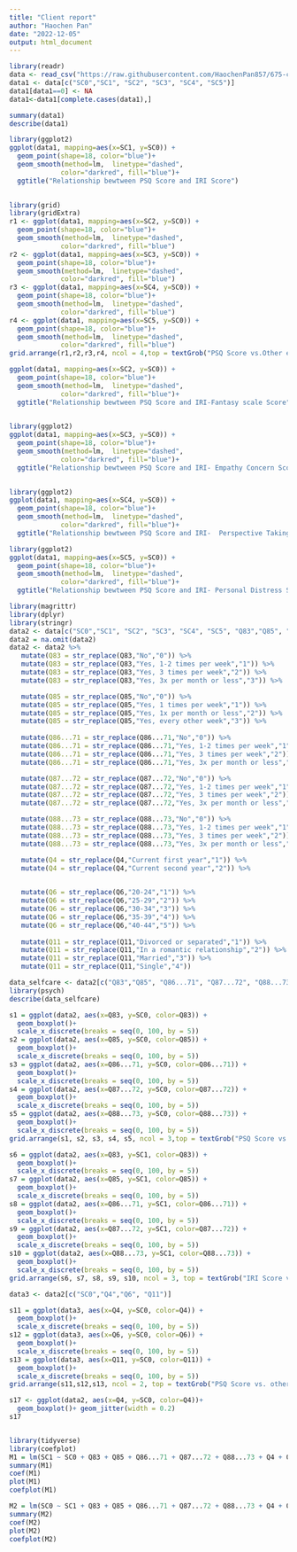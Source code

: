 ---
title: "Client report"
author: "Haochen Pan"
date: "2022-12-05"
output: html_document
---

```{r, echo=FALSE, message= FALSE, warning= FALSE}
library(readr)
data <- read_csv("https://raw.githubusercontent.com/HaochenPan857/675-consulting-evelyn/main/Stress%2C%20Empathy%20and%20Self-care_Dec2UPDATED(1).csv")
data1 <- data[c("SC0","SC1", "SC2", "SC3", "SC4", "SC5")]
data1[data1==0] <- NA
data1<-data1[complete.cases(data1),]
```

```{r, echo=FALSE, message= FALSE, warning= FALSE}
summary(data1)
describe(data1)
```

```{r, echo=FALSE, message= FALSE, warning= FALSE}
library(ggplot2)
ggplot(data1, mapping=aes(x=SC1, y=SC0)) +
  geom_point(shape=18, color="blue")+
  geom_smooth(method=lm,  linetype="dashed",
             color="darkred", fill="blue")+
  ggtitle("Relationship bewtween PSQ Score and IRI Score")
  
```

```{r, echo=FALSE, message= FALSE, warning= FALSE}
library(grid)
library(gridExtra)
r1 <- ggplot(data1, mapping=aes(x=SC2, y=SC0)) +
  geom_point(shape=18, color="blue")+
  geom_smooth(method=lm,  linetype="dashed",
             color="darkred", fill="blue")
r2 <- ggplot(data1, mapping=aes(x=SC3, y=SC0)) +
  geom_point(shape=18, color="blue")+
  geom_smooth(method=lm,  linetype="dashed",
             color="darkred", fill="blue")
r3 <- ggplot(data1, mapping=aes(x=SC4, y=SC0)) +
  geom_point(shape=18, color="blue")+
  geom_smooth(method=lm,  linetype="dashed",
             color="darkred", fill="blue")
r4 <- ggplot(data1, mapping=aes(x=SC5, y=SC0)) +
  geom_point(shape=18, color="blue")+
  geom_smooth(method=lm,  linetype="dashed",
             color="darkred", fill="blue")
grid.arrange(r1,r2,r3,r4, ncol = 4,top = textGrob("PSQ Score vs.Other empathy variable",gp=gpar(fontsize=15,font=3)))
```


```{r, echo=FALSE, message= FALSE, warning= FALSE}
ggplot(data1, mapping=aes(x=SC2, y=SC0)) +
  geom_point(shape=18, color="blue")+
  geom_smooth(method=lm,  linetype="dashed",
             color="darkred", fill="blue")+
  ggtitle("Relationship bewtween PSQ Score and IRI-Fantasy scale Score")
  
```

```{r, echo=FALSE, message= FALSE, warning= FALSE}
library(ggplot2)
ggplot(data1, mapping=aes(x=SC3, y=SC0)) +
  geom_point(shape=18, color="blue")+
  geom_smooth(method=lm,  linetype="dashed",
             color="darkred", fill="blue")+
  ggtitle("Relationship bewtween PSQ Score and IRI- Empathy Concern Score")
  
```

```{r, echo=FALSE, message= FALSE, warning= FALSE}
library(ggplot2)
ggplot(data1, mapping=aes(x=SC4, y=SC0)) +
  geom_point(shape=18, color="blue")+
  geom_smooth(method=lm,  linetype="dashed",
             color="darkred", fill="blue")+
  ggtitle("Relationship bewtween PSQ Score and IRI-  Perspective Taking Score")
```

```{r, echo=FALSE, message= FALSE, warning= FALSE}
library(ggplot2)
ggplot(data1, mapping=aes(x=SC5, y=SC0)) +
  geom_point(shape=18, color="blue")+
  geom_smooth(method=lm,  linetype="dashed",
             color="darkred", fill="blue")+
  ggtitle("Relationship bewtween PSQ Score and IRI- Personal Distress Score")
```

```{r, echo=FALSE, message= FALSE, warning= FALSE}
library(magrittr) 
library(dplyr)
library(stringr)
data2 <- data[c("SC0","SC1", "SC2", "SC3", "SC4", "SC5", "Q83","Q85", "Q86...71", "Q87...72", "Q88...73","Q4","Q6","Q11", "Q12", "Q13", "Q14")]
data2 = na.omit(data2)
data2 <- data2 %>%
   mutate(Q83 = str_replace(Q83,"No","0")) %>%
   mutate(Q83 = str_replace(Q83,"Yes, 1-2 times per week","1")) %>%  
   mutate(Q83 = str_replace(Q83,"Yes, 3 times per week","2")) %>%
   mutate(Q83 = str_replace(Q83,"Yes, 3x per month or less","3")) %>%

   mutate(Q85 = str_replace(Q85,"No","0")) %>%
   mutate(Q85 = str_replace(Q85,"Yes, 1 times per week","1")) %>%
   mutate(Q85 = str_replace(Q85,"Yes, 1x per month or less","2")) %>%
   mutate(Q85 = str_replace(Q85,"Yes, every other week","3")) %>%
  
   mutate(Q86...71 = str_replace(Q86...71,"No","0")) %>%
   mutate(Q86...71 = str_replace(Q86...71,"Yes, 1-2 times per week","1")) %>%
   mutate(Q86...71 = str_replace(Q86...71,"Yes, 3 times per week","2")) %>%
   mutate(Q86...71 = str_replace(Q86...71,"Yes, 3x per month or less","3")) %>%

   mutate(Q87...72 = str_replace(Q87...72,"No","0")) %>%
   mutate(Q87...72 = str_replace(Q87...72,"Yes, 1-2 times per week","1")) %>%
   mutate(Q87...72 = str_replace(Q87...72,"Yes, 3 times per week","2")) %>%
   mutate(Q87...72 = str_replace(Q87...72,"Yes, 3x per month or less","3")) %>%

   mutate(Q88...73 = str_replace(Q88...73,"No","0")) %>%
   mutate(Q88...73 = str_replace(Q88...73,"Yes, 1-2 times per week","1")) %>%
   mutate(Q88...73 = str_replace(Q88...73,"Yes, 3 times per week","2")) %>%
   mutate(Q88...73 = str_replace(Q88...73,"Yes, 3x per month or less","3")) %>%

   mutate(Q4 = str_replace(Q4,"Current first year","1")) %>%
   mutate(Q4 = str_replace(Q4,"Current second year","2")) %>%  
   

   mutate(Q6 = str_replace(Q6,"20-24","1")) %>%
   mutate(Q6 = str_replace(Q6,"25-29","2")) %>%
   mutate(Q6 = str_replace(Q6,"30-34","3")) %>%
   mutate(Q6 = str_replace(Q6,"35-39","4")) %>%
   mutate(Q6 = str_replace(Q6,"40-44","5")) %>%
  
   mutate(Q11 = str_replace(Q11,"Divorced or separated","1")) %>%
   mutate(Q11 = str_replace(Q11,"In a romantic relationship","2")) %>%
   mutate(Q11 = str_replace(Q11,"Married","3")) %>%
   mutate(Q11 = str_replace(Q11,"Single","4")) 

```

```{r, echo=FALSE, message= FALSE, warning= FALSE}
data_selfcare <- data2[c("Q83","Q85", "Q86...71", "Q87...72", "Q88...73")]
library(psych)
describe(data_selfcare)
```

```{r, echo=FALSE, message= FALSE, warning= FALSE}
s1 = ggplot(data2, aes(x=Q83, y=SC0, color=Q83)) + 
  geom_boxplot()+
  scale_x_discrete(breaks = seq(0, 100, by = 5)) 
s2 = ggplot(data2, aes(x=Q85, y=SC0, color=Q85)) + 
  geom_boxplot()+
  scale_x_discrete(breaks = seq(0, 100, by = 5))
s3 = ggplot(data2, aes(x=Q86...71, y=SC0, color=Q86...71)) + 
  geom_boxplot()+
  scale_x_discrete(breaks = seq(0, 100, by = 5))
s4 = ggplot(data2, aes(x=Q87...72, y=SC0, color=Q87...72)) + 
  geom_boxplot()+
  scale_x_discrete(breaks = seq(0, 100, by = 5))
s5 = ggplot(data2, aes(x=Q88...73, y=SC0, color=Q88...73)) + 
  geom_boxplot()+
  scale_x_discrete(breaks = seq(0, 100, by = 5))
grid.arrange(s1, s2, s3, s4, s5, ncol = 3,top = textGrob("PSQ Score vs. self-care variable",gp=gpar(fontsize=15,font=3)))
```

```{r, echo=FALSE, message= FALSE, warning= FALSE}
s6 = ggplot(data2, aes(x=Q83, y=SC1, color=Q83)) + 
  geom_boxplot()+
  scale_x_discrete(breaks = seq(0, 100, by = 5)) 
s7 = ggplot(data2, aes(x=Q85, y=SC1, color=Q85)) + 
  geom_boxplot()+
  scale_x_discrete(breaks = seq(0, 100, by = 5))
s8 = ggplot(data2, aes(x=Q86...71, y=SC1, color=Q86...71)) + 
  geom_boxplot()+
  scale_x_discrete(breaks = seq(0, 100, by = 5))
s9 = ggplot(data2, aes(x=Q87...72, y=SC1, color=Q87...72)) + 
  geom_boxplot()+
  scale_x_discrete(breaks = seq(0, 100, by = 5))
s10 = ggplot(data2, aes(x=Q88...73, y=SC1, color=Q88...73)) + 
  geom_boxplot()+
  scale_x_discrete(breaks = seq(0, 100, by = 5))
grid.arrange(s6, s7, s8, s9, s10, ncol = 3, top = textGrob("IRI Score vs. self-care variable",gp=gpar(fontsize=15,font=2)))
```


```{r, echo=FALSE, message= FALSE, warning= FALSE}
data3 <- data2[c("SC0","Q4","Q6", "Q11")]
```

```{r, echo=FALSE, message= FALSE, warning= FALSE}
s11 = ggplot(data3, aes(x=Q4, y=SC0, color=Q4)) + 
  geom_boxplot()+
  scale_x_discrete(breaks = seq(0, 100, by = 5)) 
s12 = ggplot(data3, aes(x=Q6, y=SC0, color=Q6)) + 
  geom_boxplot()+
  scale_x_discrete(breaks = seq(0, 100, by = 5))
s13 = ggplot(data3, aes(x=Q11, y=SC0, color=Q11)) + 
  geom_boxplot()+
  scale_x_discrete(breaks = seq(0, 100, by = 5)) 
grid.arrange(s11,s12,s13, ncol = 2, top = textGrob("PSQ Score vs. other covariates ",gp=gpar(fontsize=15,font=2)))
```

```{r, echo=FALSE, message=FALSE, warning=FALSE}
s17 <- ggplot(data2, aes(x=Q4, y=SC0, color=Q4))+
  geom_boxplot()+ geom_jitter(width = 0.2)
s17
```

```{r}

```


```{r, echo=FALSE, message=FALSE, warning=FALSE}
library(tidyverse)
library(coefplot)
M1 = lm(SC1 ~ SC0 + Q83 + Q85 + Q86...71 + Q87...72 + Q88...73 + Q4 + Q6 + Q11 , data = data2)
summary(M1)
coef(M1)
plot(M1)
coefplot(M1)
```

```{r, echo=FALSE, message=FALSE, warning=FALSE}
M2 = lm(SC0 ~ SC1 + Q83 + Q85 + Q86...71 + Q87...72 + Q88...73 + Q4 + Q6 + Q11 , data = data2)
summary(M2)
coef(M2)
plot(M2)
coefplot(M2)
```


